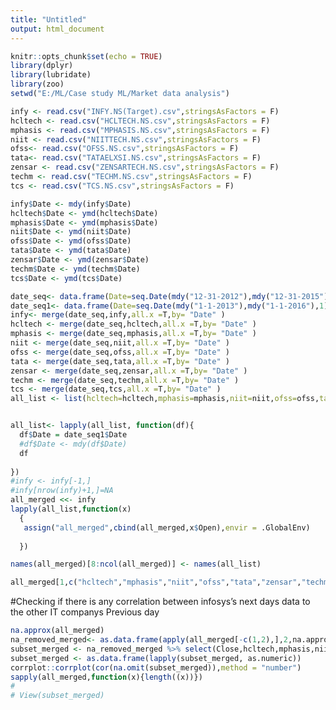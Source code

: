 ---
title: "Untitled"
output: html_document
---

```{r setup, include=FALSE}
knitr::opts_chunk$set(echo = TRUE)
library(dplyr)
library(lubridate)
library(zoo)
setwd("E:/ML/Case study ML/Market data analysis")

```

```{r}
infy <- read.csv("INFY.NS(Target).csv",stringsAsFactors = F)
hcltech <- read.csv("HCLTECH.NS.csv",stringsAsFactors = F) 
mphasis <- read.csv("MPHASIS.NS.csv",stringsAsFactors = F)
niit <- read.csv("NIITTECH.NS.csv",stringsAsFactors = F)
ofss<- read.csv("OFSS.NS.csv",stringsAsFactors = F)
tata<- read.csv("TATAELXSI.NS.csv",stringsAsFactors = F)
zensar <- read.csv("ZENSARTECH.NS.csv",stringsAsFactors = F)
techm <- read.csv("TECHM.NS.csv",stringsAsFactors = F)
tcs <- read.csv("TCS.NS.csv",stringsAsFactors = F)
```

```{r}
infy$Date <- mdy(infy$Date)
hcltech$Date <- ymd(hcltech$Date)
mphasis$Date <- ymd(mphasis$Date)
niit$Date <- ymd(niit$Date)
ofss$Date <- ymd(ofss$Date)
tata$Date <- ymd(tata$Date)
zensar$Date <- ymd(zensar$Date)
techm$Date <- ymd(techm$Date)
tcs$Date <- ymd(tcs$Date)


```

```{r}
date_seq<- data.frame(Date=seq.Date(mdy("12-31-2012"),mdy("12-31-2015"),1))
date_seq1<- data.frame(Date=seq.Date(mdy("1-1-2013"),mdy("1-1-2016"),1))
infy<- merge(date_seq,infy,all.x =T,by= "Date" )
hcltech <- merge(date_seq,hcltech,all.x =T,by= "Date" )
mphasis <- merge(date_seq,mphasis,all.x =T,by= "Date" )
niit <- merge(date_seq,niit,all.x =T,by= "Date" )
ofss <- merge(date_seq,ofss,all.x =T,by= "Date" )
tata <- merge(date_seq,tata,all.x =T,by= "Date" )
zensar <- merge(date_seq,zensar,all.x =T,by= "Date" )
techm <- merge(date_seq,techm,all.x =T,by= "Date" )
tcs <- merge(date_seq,tcs,all.x =T,by= "Date" )
all_list <- list(hcltech=hcltech,mphasis=mphasis,niit=niit,ofss=ofss,tata=tata,zensar=zensar,techm=techm,tcs=tcs)


all_list<- lapply(all_list, function(df){
  df$Date = date_seq1$Date
  #df$Date <- mdy(df$Date)
  df
  
})
#infy <- infy[-1,]
#infy[nrow(infy)+1,]=NA
all_merged <<- infy 
lapply(all_list,function(x)
  {
   assign("all_merged",cbind(all_merged,x$Open),envir = .GlobalEnv)
   
  })

names(all_merged)[8:ncol(all_merged)] <- names(all_list)

all_merged[1,c("hcltech","mphasis","niit","ofss","tata","zensar","techm","tcs")]=all_merged[2,c("hcltech","mphasis","niit","ofss","tata","zensar","techm","tcs")]
```
#Checking if there is any correlation between infosys's next days data to the other IT companys Previous day
```{r}
na.approx(all_merged)
na_removed_merged<- as.data.frame(apply(all_merged[-c(1,2),],2,na.approx.default))
subset_merged <- na_removed_merged %>% select(Close,hcltech,mphasis,niit,ofss,tata,zensar,techm,tcs)
subset_merged <- as.data.frame(lapply(subset_merged, as.numeric))
corrplot::corrplot(cor(na.omit(subset_merged)),method = "number")
sapply(all_merged,function(x){length((x))})
# 
# View(subset_merged)

```

